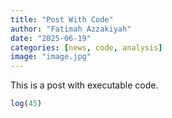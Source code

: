 ```yaml
---
title: "Post With Code"
author: "Fatimah Azzakiyah"
date: "2025-06-19"
categories: [news, code, analysis]
image: "image.jpg"
---
```


This is a post with executable code.

```r
log(45)
```
